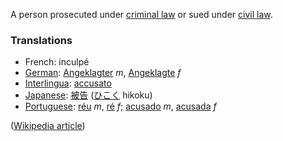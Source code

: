 A person prosecuted under [[criminal law]] or sued under [[civil law]].

=== Translations ===
*French: inculpé 
*[[German]]: [[Angeklagter]] ''m'', [[Angeklagte]] ''f''
*[[Interlingua]]: [[accusato]]
*[[Japanese]]: [[被告]] ([[ひこく]] hikoku)
*[[Portuguese]]: [[réu]] ''m'', [[ré]] ''f''; [[acusado]] ''m'', [[acusada]] ''f''

([[w:defendant|Wikipedia article]])